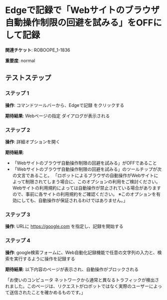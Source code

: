 # Edgeで記録で「Webサイトのブラウザ自動操作制限の回避を試みる」をOFFにして記録

**関連チケット**: ROBOOPE_1-1836

**重要度**: normal

## テストステップ

### ステップ 1

**操作**: コマンドツールバーから、Edgeで記録 をクリックする

**期待結果**:
Webページの指定 ダイアログが表示される

### ステップ 2

**操作**: 詳細オプションを開く

**期待結果**:
* 「Webサイトのブラウザ自動操作制限の回避を試みる」がOFFであること
* 「Webサイトのブラウザ自動操作制限の回避を試みる」のツールチップが次の文言であること。
    「ロボットによるブラウザの自動操作がWebサイトによって制限されてしまう場合に、このオプションの利用をご検討ください。
    Webサイトの利用規約によっては自動操作が禁止されている場合がありますので、事前に各サイトの利用規約をご確認ください。
    ※このオプションを有効にしても、自動操作が保証されるわけではありません。」

### ステップ 3

**操作**: URLに https://google.com を指定し、記録を開始する

### ステップ 4

**操作**: google検索フォームに、Web自動化記録機能で任意の文字列の入力と、検索を実行するように操作を記録する

**期待結果**:
以下内容のページが表示され、自動操作がブロックされる

「お使いのコンピュータ ネットワークから通常と異なるトラフィックが検出されました。このページは、リクエストがロボットではなく実際のユーザーによって送信されたことを確かめるものです。」

